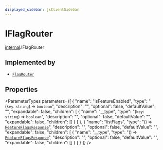 ```yaml
---
displayed_sidebar: jsClientSidebar
---
```



# IFlagRouter

[internal](../../modules/internal.mdx).IFlagRouter

## Implemented by

- [`FlagRouter`](../classes/internal.FlagRouter.mdx)

## Properties

<ParameterTypes parameters={[
  {
    "name": "isFeatureEnabled",
    "type": "(`key`: `string`) => `boolean`",
    "description": "",
    "optional": false,
    "defaultValue": "",
    "expandable": false,
    "children": [
      {
        "name": "__type",
        "type": "(`key`: `string`) => `boolean`",
        "description": "",
        "optional": false,
        "defaultValue": "",
        "expandable": false,
        "children": []
      }
    ]
  },
  {
    "name": "listFlags",
    "type": "() => [`FeatureFlagsResponse`](../../modules/internal.mdx#featureflagsresponse-1)",
    "description": "",
    "optional": false,
    "defaultValue": "",
    "expandable": false,
    "children": [
      {
        "name": "__type",
        "type": "() => [`FeatureFlagsResponse`](../../modules/internal.mdx#featureflagsresponse-1)",
        "description": "",
        "optional": false,
        "defaultValue": "",
        "expandable": false,
        "children": []
      }
    ]
  }
]} />
